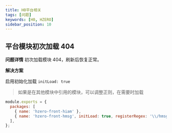 ```yaml
---
title: H0平台相关
tags: [问题]
keywords: [H0, HZERO]
sidebar_position: 10
---
```


## 平台模块初次加载 404

**问题详情**
初次加载模块 404，刷新后恢复正常。

**解决方案**

启用初始化加载 `initLoad: true`

> 如果是在其他模块中引用的模块，可以调整正则，在需要时加载

```js title=hzerorc.js
module.exports = {
  packages: [
    { name: 'hzero-front-hiam' },
    { name: 'hzero-front-hmsg', initLoad: true, registerRegex: '\\/hmsg\\/' },
  ],
};
```
